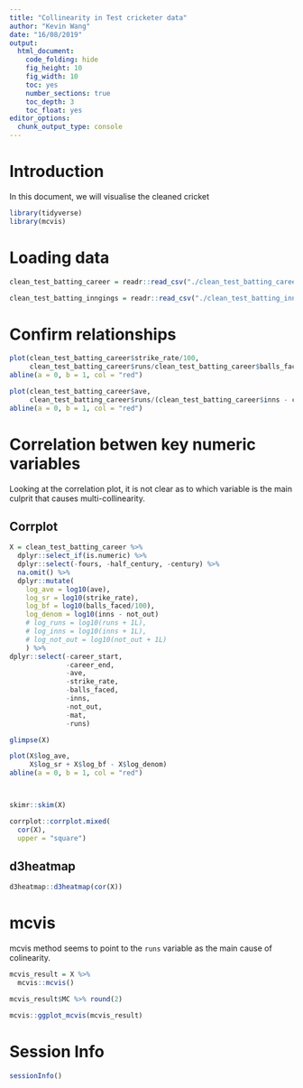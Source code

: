 ```yaml
---
title: "Collinearity in Test cricketer data"
author: "Kevin Wang"
date: "16/08/2019"
output:
  html_document:
    code_folding: hide
    fig_height: 10
    fig_width: 10
    toc: yes
    number_sections: true
    toc_depth: 3
    toc_float: yes
editor_options: 
  chunk_output_type: console
---
```


# Introduction

In this document, we will visualise the cleaned cricket

```r
library(tidyverse)
library(mcvis)
```


# Loading data
```r
clean_test_batting_career = readr::read_csv("./clean_test_batting_career.csv")

clean_test_batting_inngings = readr::read_csv("./clean_test_batting_inngings.csv")
```


# Confirm relationships

```r
plot(clean_test_batting_career$strike_rate/100,
     clean_test_batting_career$runs/clean_test_batting_career$balls_faced)
abline(a = 0, b = 1, col = "red")

plot(clean_test_batting_career$ave,
     clean_test_batting_career$runs/(clean_test_batting_career$inns - clean_test_batting_career$not_out))
abline(a = 0, b = 1, col = "red")
```


# Correlation betwen key numeric variables

Looking at the correlation plot, it is not clear as to which variable is the main culprit that causes multi-collinearity. 

## Corrplot
```r
X = clean_test_batting_career %>% 
  dplyr::select_if(is.numeric) %>% 
  dplyr::select(-fours, -half_century, -century) %>% 
  na.omit() %>% 
  dplyr::mutate(
    log_ave = log10(ave),
    log_sr = log10(strike_rate),
    log_bf = log10(balls_faced/100),
    log_denom = log10(inns - not_out)
    # log_runs = log10(runs + 1L),
    # log_inns = log10(inns + 1L),
    # log_not_out = log10(not_out + 1L)
    ) %>% 
dplyr::select(-career_start,
              -career_end,
              -ave,
              -strike_rate,
              -balls_faced,
              -inns, 
              -not_out,
              -mat,
              -runs)

glimpse(X)

plot(X$log_ave, 
     X$log_sr + X$log_bf - X$log_denom)
abline(a = 0, b = 1, col = "red")



skimr::skim(X)

corrplot::corrplot.mixed(
  cor(X), 
  upper = "square")
```

## d3heatmap
```r
d3heatmap::d3heatmap(cor(X))
```


# mcvis


mcvis method seems to point to the `runs` variable as the main cause of colinearity.

```r
mcvis_result = X %>% 
  mcvis::mcvis()

mcvis_result$MC %>% round(2)

mcvis::ggplot_mcvis(mcvis_result)
```


# Session Info
```r
sessionInfo()
```

